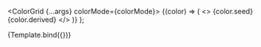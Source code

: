 
<Meta title="Design-system/Widgets/Testing" />

  <ColorGrid {...args} colorMode={colorMode}>
    {(color) => (
      <>
        {color.seed}
        <br />
        {color.derived}
      </>
    )}
  </ColorGrid>
);

<Canvas>
  <Story
    name="Test Colors"
    args={{
      source: "oklch",
      size: "small",
      steps: 8,
      colorSpace: "oklch",
      variant: "primary",
      isHovered: false,
      isActive: false,
      isFocused: false,
      isDisabled: false,
    }}
    argTypes={{
      source: {
        options: ["oklch", "hex", "appsmith"],
        control: { type: "radio" },
      },
      size: {
        options: ["small", "big"],
        control: { type: "radio" },
        if: { arg: "source", neq: "appsmith" },
      },
      colorSpace: {
        options: ["oklch", "hex"],
        control: { type: "radio" },
      },
      steps: {
        if: { arg: "source", neq: "appsmith" },
      },
      variant: {
        options: ["primary", "secondary", "tertiary"],
        control: { type: "radio" },
      },
    }}
  >
    {Template.bind({})}
  </Story>
</Canvas>
